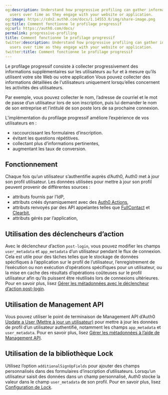 ```yaml
---
og:description: Understand how progressive profiling can gather information about
  users over time as they engage with your website or application.
og:image: https://cdn2.auth0.com/docs/1.14553.0/img/share-image.png
og:title: Comment fonctionne le profilage progressif
og:url: https://auth0.com/docs/
permalink: progressive-profiling
title: Comment fonctionne le profilage progressif
twitter:description: Understand how progressive profiling can gather information about
  users over time as they engage with your website or application.
twitter:title: Comment fonctionne le profilage progressif
---
```


Le profilage progressif consiste à collecter progressivement des informations supplémentaires sur les utilisateurs au fur et à mesure qu’ils utilisent votre site Web ou votre application Vous pouvez collecter des informations détaillées de l'utilisateurs uniquement lorsqu’elles concernent les activités des utilisateurs.

Par exemple, vous pouvez collecter le nom, l’adresse de courriel et le mot de passe d’un utilisateur lors de son inscription, puis lui demander le nom de son entreprise et l’intitulé de son poste lors de sa prochaine connexion.



L’implémentation du profilage progressif améliore l’expérience de vos utilisateurs en :

* raccourcissant les formulaires d’inscription.
* évitant les questions répétitives.
* collectant plus d’informations pertinentes,
* augmentant les taux de conversion.

## Fonctionnement

Chaque fois qu’un utilisateur s’authentifie auprès d’Auth0, Auth0 met à jour son profil utilisateur. Les données utilisées pour mettre à jour son profil peuvent provenir de différentes sources :

* attributs fournis par l’IdP,
* attributs créés dynamiquement avec des [Auth0 Actions](/actions),
* attributs renvoyés par des API appelantes telles que [FullContact](https://www.fullcontact.com/) et [Clearbit](https://clearbit.com/),
* attributs gérés par l’application,

## Utilisation des déclencheurs d’action

Avec le déclencheur d’action `post-login`, vous pouvez modifier les champs `user_metadata` et `app_metadata` d’un utilisateur pendant le flux de connexion. Cela est utile pour des tâches telles que le stockage de données spécifiques à l’application sur le profil de l’utilisateur, l’enregistrement de l’exécution ou non exécution d’opérations spécifiques pour un utilisateur, ou la mise en cache des résultats d’opérations coûteuses sur le profil utilisateur afin qu’ils puissent être réutilisés lors de connexions ultérieures. Pour en savoir plus, lisez [Gérer les métadonnées avec le déclencheur d’action post-login](/signup-and-login-triggers/login-trigger/manage-user-metadata).

## Utilisation de Management API

Vous pouvez utiliser le point de terminaison de Management API d’Auth0 [Update a User (Mettre à jour un utilisateur)](https://auth0.com/docs/api/management/v2/#!/Users/patch_users_by_id) pour mettre à jour les données de profil d’un utilisateur authentifié, notamment les champs `app_metadata` et `user_metadata`. Pour en savoir plus, lisez [Gérer les métadonnées à l’aide de Management API](/users/metadata/manage-metadata-api).

## Utilisation de la bibliothèque Lock

Utilisez l’option `additionalSignUpFields` pour ajouter des champs personnalisés dans des formulaires d’inscription d’utilisateurs. Lorsqu’un utilisateur saisit des données dans un champ personnalisé, Auth0 stocke la valeur dans le champ `user_metadata` de son profil. Pour en savoir plus, lisez [Configuration de Lock](https://auth0.com/docs/libraries/lock/lock-configuration#additionalsignupfields-array-).